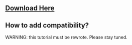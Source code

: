 
## [Download Here](https://www.spigotmc.org/resources/nova-%E2%9C%A8-custom-blocks-%E2%9C%85-items-%E2%9C%85-guis-%E2%9C%85-modpack-like-fully-configurable.93648/)

## How to add compatibility?

WARNING: this tutorial must be rewrote. Please stay tuned.